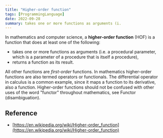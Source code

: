 ```yaml
---
title: "Higher-order function"
tags: [ProgrammingLanguage]
date: 2022-09-28
summary: takes one or more functions as arguments (i.
---
```


In mathematics and computer science, a **higher-order function** (HOF) is a
function that does at least one of the following:

- takes one or more functions as arguments (i.e. a procedural parameter, which is a parameter of a procedure that is itself a procedure),
- returns a function as its result.

All other functions are *first-order* functions. In mathematics higher-order
functions are also termed operators or functionals. The differential operator
in calculus is a common example, since it maps a function to its derivative,
also a function. Higher-order functions should not be confused with other uses
of the word "functor" throughout mathematics, see Functor (disambiguation).

## Reference

- [https://en.wikipedia.org/wiki/Higher-order_function](https://en.wikipedia.org/wiki/Higher-order_function)